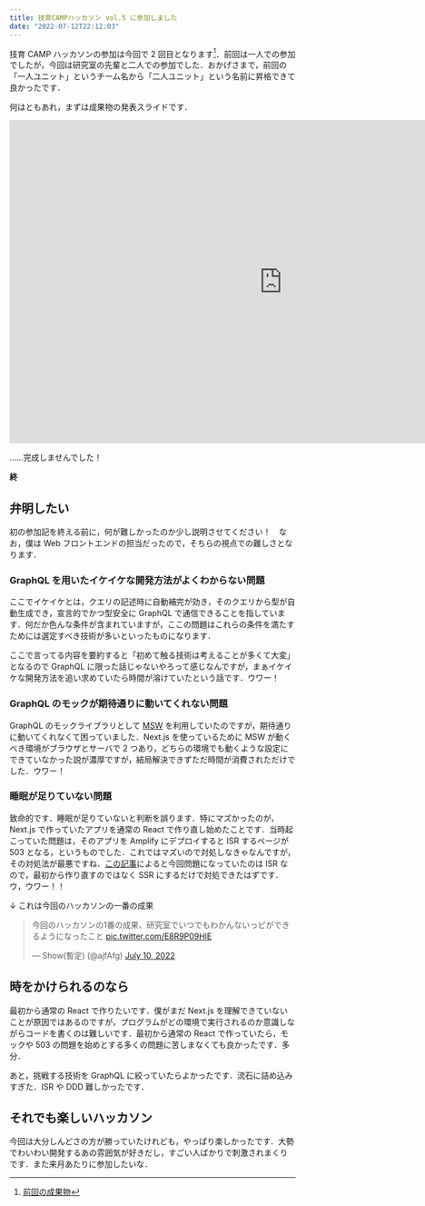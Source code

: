 ```yaml
---
title: 技育CAMPハッカソン vol.5 に参加しました
date: "2022-07-12T22:12:03"
---
```


技育 CAMP ハッカソンの参加は今回で 2 回目となります[^1]．前回は一人での参加でしたが，今回は研究室の先輩と二人での参加でした．おかげさまで，前回の「一人ユニット」というチーム名から「二人ユニット」という名前に昇格できて良かったです．

[^1]: [前回の成果物](https://github.com/ajfAfg/emojion)

何はともあれ，まずは成果物の発表スライドです．

<iframe src="https://docs.google.com/presentation/d/e/2PACX-1vThohr7TaWkSfmE0Fkqj9DVIBzGli7eFANHvUhdbsZNlsCVlbNTSGY9Uq8Ox64TqnaePWMarnbedali/embed?start=false&loop=false&delayms=3000" frameborder="0" width="960" height="569" allowfullscreen="true" mozallowfullscreen="true" webkitallowfullscreen="true"></iframe>

……完成しませんでした！

<p style={{"text-align": "right"}}><b>終</b></p>

## 弁明したい

初の参加記を終える前に，何が難しかったのか少し説明させてください！　なお，僕は Web フロントエンドの担当だったので，そちらの視点での難しさとなります．

### GraphQL を用いたイケイケな開発方法がよくわからない問題

ここでイケイケとは，クエリの記述時に自動補完が効き，そのクエリから型が自動生成でき，宣言的でかつ型安全に GraphQL で通信できることを指しています．何だか色んな条件が含まれていますが，ここの問題はこれらの条件を満たすためには選定すべき技術が多いといったものになります．

ここで言ってる内容を要約すると「初めて触る技術は考えることが多くて大変」となるので GraphQL に限った話じゃないやろって感じなんですが，まぁイケイケな開発方法を追い求めていたら時間が溶けていたという話です．ウワー！

### GraphQL のモックが期待通りに動いてくれない問題

GraphQL のモックライブラリとして [MSW](https://github.com/mswjs/msw) を利用していたのですが，期待通りに動いてくれなくて困っていました．Next.js を使っているために MSW が動くべき環境がブラウザとサーバで 2 つあり，どちらの環境でも動くような設定にできていなかった説が濃厚ですが，結局解決できずただ時間が消費されただけでした．ウワー！

### 睡眠が足りていない問題

致命的です．睡眠が足りていないと判断を誤ります．特にマズかったのが，Next.js で作っていたアプリを通常の React で作り直し始めたことです．当時起こっていた問題は，そのアプリを Amplify にデプロイすると ISR するページが 503 となる，というものでした．これではマズいので対処しなきゃなんですが，その対処法が最悪ですね．[この記事](https://zenn.dev/eringiv3/articles/5fa044cc92c3a3)によると今回問題になっていたのは ISR なので，最初から作り直すのではなく SSR にするだけで対処できたはずです．ウ，ウワー！！

↓ これは今回のハッカソンの一番の成果

<blockquote class="twitter-tweet"><p lang="ja" dir="ltr">今回のハッカソンの1番の成果、研究室でいつでもわかんないっピができるようになったこと <a href="https://t.co/E8R9P09HlE">pic.twitter.com/E8R9P09HlE</a></p>&mdash; Show(暫定) (@ajfAfg) <a href="https://twitter.com/ajfAfg/status/1546073798008483840?ref_src=twsrc%5Etfw">July 10, 2022</a></blockquote> <script async src="https://platform.twitter.com/widgets.js" charset="utf-8"></script>

## 時をかけられるのなら

最初から通常の React で作りたいです．僕がまだ Next.js を理解できていないことが原因ではあるのですが，プログラムがどの環境で実行されるのか意識しながらコードを書くのは難しいです．最初から通常の React で作っていたら，モックや 503 の問題を始めとする多くの問題に苦しまなくても良かったです．多分．

あと，挑戦する技術を GraphQL に絞っていたらよかったです．流石に詰め込みすぎた．ISR や DDD 難しかったです．

## それでも楽しいハッカソン

今回は大分しんどさの方が勝っていたけれども，やっぱり楽しかったです．大勢でわいわい開発するあの雰囲気が好きだし，すごい人ばかりで刺激されまくりです．また来月あたりに参加したいな．

<!-- ## まとめ

GraphQL かなり面白かったので，今後も使っていきたいです．今回は GraphQL のクライアントとして [Apollo Client](https://github.com/apollographql/apollo-client) を使ったけど，次は [Relay](https://github.com/facebook/relay) や [urql](https://github.com/FormidableLabs/urql) も使ってみたい．サーバも書きたい！ -->
